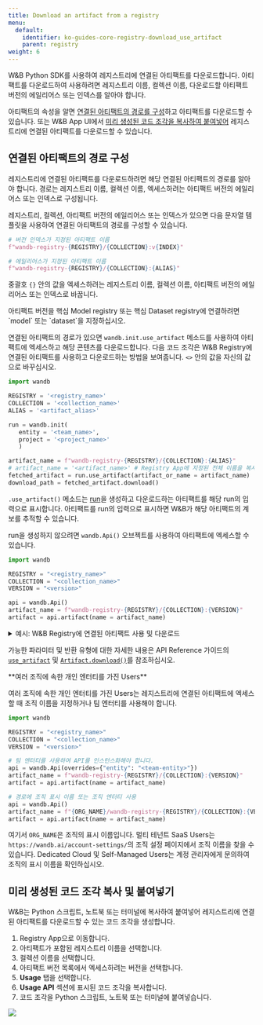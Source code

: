 ```yaml
---
title: Download an artifact from a registry
menu:
  default:
    identifier: ko-guides-core-registry-download_use_artifact
    parent: registry
weight: 6
---
```


W&B Python SDK를 사용하여 레지스트리에 연결된 아티팩트를 다운로드합니다. 아티팩트를 다운로드하여 사용하려면 레지스트리 이름, 컬렉션 이름, 다운로드할 아티팩트 버전의 에일리어스 또는 인덱스를 알아야 합니다.

아티팩트의 속성을 알면 [연결된 아티팩트의 경로를 구성](#construct-path-to-linked-artifact)하고 아티팩트를 다운로드할 수 있습니다. 또는 W&B App UI에서 [미리 생성된 코드 조각을 복사하여 붙여넣어](#copy-and-paste-pre-generated-code-snippet) 레지스트리에 연결된 아티팩트를 다운로드할 수 있습니다.

## 연결된 아티팩트의 경로 구성

레지스트리에 연결된 아티팩트를 다운로드하려면 해당 연결된 아티팩트의 경로를 알아야 합니다. 경로는 레지스트리 이름, 컬렉션 이름, 엑세스하려는 아티팩트 버전의 에일리어스 또는 인덱스로 구성됩니다.

레지스트리, 컬렉션, 아티팩트 버전의 에일리어스 또는 인덱스가 있으면 다음 문자열 템플릿을 사용하여 연결된 아티팩트의 경로를 구성할 수 있습니다.

```python
# 버전 인덱스가 지정된 아티팩트 이름
f"wandb-registry-{REGISTRY}/{COLLECTION}:v{INDEX}"

# 에일리어스가 지정된 아티팩트 이름
f"wandb-registry-{REGISTRY}/{COLLECTION}:{ALIAS}"
```

중괄호 `{}` 안의 값을 엑세스하려는 레지스트리 이름, 컬렉션 이름, 아티팩트 버전의 에일리어스 또는 인덱스로 바꿉니다.

<Note>
아티팩트 버전을 핵심 Model registry 또는 핵심 Dataset registry에 연결하려면 `model` 또는 `dataset`을 지정하십시오.
</Note>

연결된 아티팩트의 경로가 있으면 `wandb.init.use_artifact` 메소드를 사용하여 아티팩트에 엑세스하고 해당 콘텐츠를 다운로드합니다. 다음 코드 조각은 W&B Registry에 연결된 아티팩트를 사용하고 다운로드하는 방법을 보여줍니다. `<>` 안의 값을 자신의 값으로 바꾸십시오.

```python
import wandb

REGISTRY = '<registry_name>'
COLLECTION = '<collection_name>'
ALIAS = '<artifact_alias>'

run = wandb.init(
   entity = '<team_name>',
   project = '<project_name>'
   )  

artifact_name = f"wandb-registry-{REGISTRY}/{COLLECTION}:{ALIAS}"
# artifact_name = '<artifact_name>' # Registry App에 지정된 전체 이름을 복사하여 붙여넣습니다.
fetched_artifact = run.use_artifact(artifact_or_name = artifact_name)  
download_path = fetched_artifact.download()  
```

`.use_artifact()` 메소드는 [run](/ko/guides/models/track/runs/)을 생성하고 다운로드하는 아티팩트를 해당 run의 입력으로 표시합니다.
아티팩트를 run의 입력으로 표시하면 W&B가 해당 아티팩트의 계보를 추적할 수 있습니다.

run을 생성하지 않으려면 `wandb.Api()` 오브젝트를 사용하여 아티팩트에 엑세스할 수 있습니다.

```python
import wandb

REGISTRY = "<registry_name>"
COLLECTION = "<collection_name>"
VERSION = "<version>"

api = wandb.Api()
artifact_name = f"wandb-registry-{REGISTRY}/{COLLECTION}:{VERSION}"
artifact = api.artifact(name = artifact_name)
```

<details>
<summary>예시: W&B Registry에 연결된 아티팩트 사용 및 다운로드</summary>

다음 코드 예제는 사용자가 **Fine-tuned Models** 레지스트리의 `phi3-finetuned`라는 컬렉션에 연결된 아티팩트를 다운로드하는 방법을 보여줍니다. 아티팩트 버전의 에일리어스는 `production`으로 설정됩니다.

```python
import wandb

TEAM_ENTITY = "product-team-applications"
PROJECT_NAME = "user-stories"

REGISTRY = "Fine-tuned Models"
COLLECTION = "phi3-finetuned"
ALIAS = 'production'

# 지정된 팀 및 프로젝트 내에서 run 초기화
run = wandb.init(entity=TEAM_ENTITY, project = PROJECT_NAME)

artifact_name = f"wandb-registry-{REGISTRY}/{COLLECTION}:{ALIAS}"

# 아티팩트에 엑세스하고 계보 추적을 위해 run에 대한 입력으로 표시
fetched_artifact = run.use_artifact(artifact_or_name = name)  

# 아티팩트 다운로드. 다운로드한 콘텐츠의 경로를 반환합니다.
downloaded_path = fetched_artifact.download()
```
</details>

가능한 파라미터 및 반환 유형에 대한 자세한 내용은 API Reference 가이드의 [`use_artifact`](/ko/ref/python/run#use_artifact) 및 [`Artifact.download()`](/ko/ref/python/artifact#download)를 참조하십시오.

<Note>
**여러 조직에 속한 개인 엔터티를 가진 Users**

여러 조직에 속한 개인 엔터티를 가진 Users는 레지스트리에 연결된 아티팩트에 엑세스할 때 조직 이름을 지정하거나 팀 엔터티를 사용해야 합니다.

```python
import wandb

REGISTRY = "<registry_name>"
COLLECTION = "<collection_name>"
VERSION = "<version>"

# 팀 엔터티를 사용하여 API를 인스턴스화해야 합니다.
api = wandb.Api(overrides={"entity": "<team-entity>"})
artifact_name = f"wandb-registry-{REGISTRY}/{COLLECTION}:{VERSION}"
artifact = api.artifact(name = artifact_name)

# 경로에 조직 표시 이름 또는 조직 엔터티 사용
api = wandb.Api()
artifact_name = f"{ORG_NAME}/wandb-registry-{REGISTRY}/{COLLECTION}:{VERSION}"
artifact = api.artifact(name = artifact_name)
```

여기서 `ORG_NAME`은 조직의 표시 이름입니다. 멀티 테넌트 SaaS Users는 `https://wandb.ai/account-settings/`의 조직 설정 페이지에서 조직 이름을 찾을 수 있습니다. Dedicated Cloud 및 Self-Managed Users는 계정 관리자에게 문의하여 조직의 표시 이름을 확인하십시오.
</Note>

## 미리 생성된 코드 조각 복사 및 붙여넣기

W&B는 Python 스크립트, 노트북 또는 터미널에 복사하여 붙여넣어 레지스트리에 연결된 아티팩트를 다운로드할 수 있는 코드 조각을 생성합니다.

1. Registry App으로 이동합니다.
2. 아티팩트가 포함된 레지스트리 이름을 선택합니다.
3. 컬렉션 이름을 선택합니다.
4. 아티팩트 버전 목록에서 엑세스하려는 버전을 선택합니다.
5. **Usage** 탭을 선택합니다.
6. **Usage API** 섹션에 표시된 코드 조각을 복사합니다.
7. 코드 조각을 Python 스크립트, 노트북 또는 터미널에 붙여넣습니다.

<Frame>
    <img src="/images/registry/find_usage_in_registry_ui.gif"  />
</Frame>

